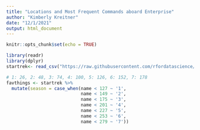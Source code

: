 ```yaml
---
title: "Locations and Most Frequent Commands aboard Enterprise"
author: "Kimberly Kreitner"
date: "12/1/2021"
output: html_document
---
```


```r
knitr::opts_chunk$set(echo = TRUE)
```

```r
library(readr)
library(dplyr)
startrek<- read_csv("https://raw.githubusercontent.com/rfordatascience/tidytuesday/master/data/2021/2021-08-17/computer.csv")

```

``` r
# 1: 26, 2: 48, 3: 74, 4: 100, 5: 126, 6: 152, 7: 178
favthings <- startrek %>%
  mutate(season = case_when(name < 127 ~ '1',
                            name < 149 ~ '2', 
                            name < 175 ~ '3',
                            name < 201 ~ '4',
                            name < 227 ~ '5',
                            name < 253 ~ '6',
                            name < 279 ~ '7'))
  

```

